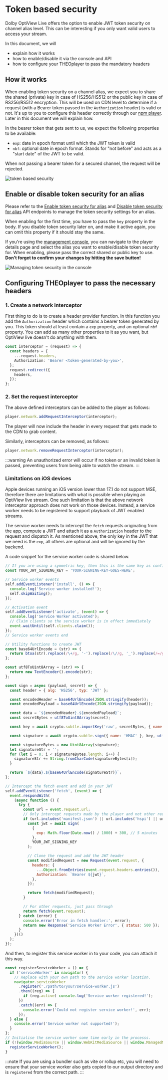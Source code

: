 # Token based security

Dolby OptiView Live offers the option to enable JWT token security on channel alias level. This can be interesting if you only want valid users to access your stream.

In this document, we will

- explain how it works
- how to enable/disable it via the console and API
- how to configure your THEOplayer to pass the mandatory headers

## How it works

When enabling token security on a channel alias, we expect you to share the shared (private) key in case of HS256/HS512 or the public key in case of RS256/RS512 encryption. This will be used on CDN level to determine if a request (with a Bearer token passed in the `Authorization` header) is valid or not. It's up to you to configure this header correctly through our [npm player](https://www.npmjs.com/package/theoplayer). Later in this document we will explain how.

In the bearer token that gets sent to us, we expect the following properties to be available:

- `exp`: date in epoch format until which the JWT token is valid
- `nbf`: optional date in epoch format. Stands for "not before" and acts as a "start date" of the JWT to be valid.

When not passing a bearer token for a secured channel, the request will be rejected.

![token based security](../../assets/img/dcdfc37-token_security.png)

## Enable or disable token security for an alias

Please refer to the [Enable token security for alias](/theolive/api/channels/enable-token-security-for-alias) and [Disable token security for alias](/theolive/api/channels/disable-token-security-for-alias) API endpoints to manage the token security settings for an alias.

When enabling for the first time, you have to pass the `key` property in the body. If you disable token security later on, and make it active again, you can omit this property if it should stay the same.

If you're using the [management console](https://console.theo.live), you can navigate to the player details page and select the alias you want to enable/disable token security for. When enabling, please pass the correct shared or public key to use. **Don't forget to confirm your changes by hitting the save button!**

![Managing token security in the console](../../assets/img/51376b6-token.png)

## Configuring THEOplayer to pass the necessary headers

### 1. Create a network interceptor

First thing to do is to create a header provider function. In this function you add the `Authorization` header which contains a bearer token generated by you. This token should at least contain a `exp` property, and an optional `nbf` property. You can add as many other properties to it as you want, but OptiView live doesn't do anything with them.

```typescript Creating header provider
const interceptor = (request) => {
  const headers = {
    ...request.headers,
    Authorization: 'Bearer <token-generated-by-you>',
  };
  request.redirect({
    headers,
  });
};
```

### 2. Set the request interceptor

The above defined interceptors can be added to the player as follows:

```js
player.network.addRequestInterceptor(interceptor);
```

The player will now include the header in every request that gets made to the CDN to grab content.

Similarly, interceptors can be removed, as follows:

```js
player.network.removeRequestInterceptor(interceptor);
```

:::warning
An unauthorized error will occur if no token or an invalid token is passed, preventing users from being able to watch the stream.
:::

### Limitations on iOS devices

Apple devices running an iOS version lower than 17.1 do not support MSE, therefore there are limitations with what is possible when playing an OptiView live stream. One such limitation is that the above network interceptor approach does not work on those devices. Instead, a service worker needs to be registered to support playback of JWT enabled streams.

The service worker needs to intercept the `fetch` requests originating from the app, compute a JWT and attach it as a `Authorization` header to the request and dispatch it. As mentioned above, the only key in the JWT that we need is the `exp`, all others are optional and will be ignored by the backend.

A code snippet for the service worker code is shared below.

```javascript Service Worker for iOS Safari
// If you are using a symmetric key, then this is the same key as configured in your console.
const YOUR_JWT_SIGNING_KEY = 'YOUR-SIGNING-KEY-GOES-HERE';

// Service worker events
self.addEventListener('install', () => {
  console.log('Service worker installed!');
  self.skipWaiting();
});

// Activation event
self.addEventListener('activate', (event) => {
  console.log('Service Worker activated');
  // Claim clients so the service worker is in effect immediately
  event.waitUntil(self.clients.claim());
});
// Service worker events end

// Utility functions to create JWT
const base64UrlEncode = (str) => {
  return btoa(str).replace(/\+/g, '-').replace(/\//g, '_').replace(/=/g, '');
};

const utf8ToUint8Array = (str) => {
  return new TextEncoder().encode(str);
};

const sign = async (payload, secret) => {
  const header = { alg: 'HS256', typ: 'JWT' };

  const encodedHeader = base64UrlEncode(JSON.stringify(header));
  const encodedPayload = base64UrlEncode(JSON.stringify(payload));

  const data = `${encodedHeader}.${encodedPayload}`;
  const secretBytes = utf8ToUint8Array(secret);

  const key = await crypto.subtle.importKey('raw', secretBytes, { name: 'HMAC', hash: { name: 'SHA-256' } }, false, ['sign']);

  const signature = await crypto.subtle.sign({ name: 'HMAC' }, key, utf8ToUint8Array(data));

  const signatureBytes = new Uint8Array(signature);
  let signatureStr = '';
  for (let i = 0; i < signatureBytes.length; i++) {
    signatureStr += String.fromCharCode(signatureBytes[i]);
  }

  return `${data}.${base64UrlEncode(signatureStr)}`;
};

// Intercept the fetch event and add in your JWT
self.addEventListener('fetch', (event) => {
  event.respondWith(
    (async function () {
      try {
        const url = event.request.url;
        // Only intercept requests made by the player and not other requests
        if (url.includes('manifest.json') || url.includes('hspi') || url.includes('hspc')) {
          const jwt = await sign(
            {
              exp: Math.floor(Date.now() / 1000) + 300, // 5 minutes
            },
            YOUR_JWT_SIGNING_KEY
          );

          // Clone the request and add the JWT header
          const modifiedRequest = new Request(event.request, {
            headers: {
              ...Object.fromEntries(event.request.headers.entries()),
              Authorization: `Bearer ${jwt}`,
            },
          });

          return fetch(modifiedRequest);
        }

        // For other requests, just pass through
        return fetch(event.request);
      } catch (error) {
        console.error('Error in fetch handler:', error);
        return new Response('Service Worker Error', { status: 500 });
      }
    })()
  );
});
```

And then, to register this service worker in to your code, you can attach it this way.

```javascript add service worker
const registerServiceWorker = () => {
  if ('serviceWorker' in navigator) {
    // Replace with your own path to the service worker location.
    navigator.serviceWorker
      .register('./path/to/your/service-worker.js')
      .then((reg) => {
        if (reg.active) console.log('Service worker registered!');
      })
      .catch((err) => {
        console.error('Could not register service worker!', err);
      });
  } else {
    console.error('Service worker not supported!');
  }
};
// Initialise the service worker some time early in the processs.
if (!(window.MediaSource || window.WebKitMediaSource || window.ManagedMediaSource)) {
  registerServiceWorker();
}
```

:::note
If you are using a bundler such as vite or rollup etc, you will need to ensure that your service worker also gets copied to our output directory and is `registered` from the correct path.
:::

